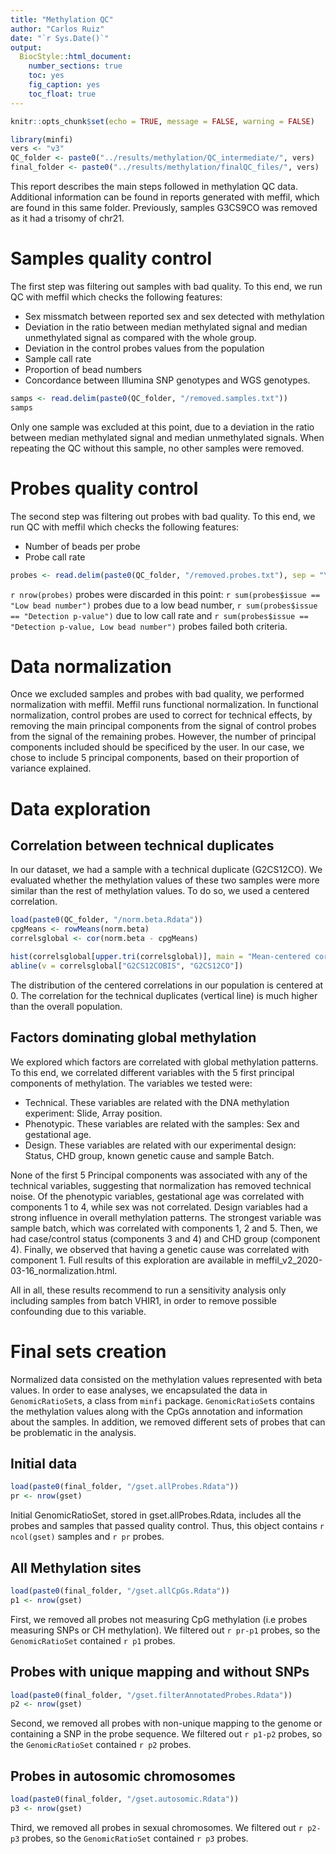 ```yaml
---
title: "Methylation QC"
author: "Carlos Ruiz"
date: "`r Sys.Date()`"
output:
  BiocStyle::html_document:
    number_sections: true
    toc: yes
    fig_caption: yes
    toc_float: true
---
```


```r
knitr::opts_chunk$set(echo = TRUE, message = FALSE, warning = FALSE)
```

```r
library(minfi)
vers <- "v3"
QC_folder <- paste0("../results/methylation/QC_intermediate/", vers)
final_folder <- paste0("../results/methylation/finalQC_files/", vers)
```


This report describes the main steps followed in methylation QC data. Additional information can be found in reports generated with meffil, which are found in this same folder. Previously, samples G3CS9CO was removed as it had a trisomy of chr21.

# Samples quality control

The first step was filtering out samples with bad quality. To this end, we run QC with meffil which checks the following features:

- Sex missmatch between reported sex and sex detected with methylation
- Deviation in the ratio between median methylated signal and median unmethylated signal as compared with the whole group.
- Deviation in the control probes values from the population
- Sample call rate
- Proportion of bead numbers
- Concordance between Illumina SNP genotypes and WGS genotypes.

```r
samps <- read.delim(paste0(QC_folder, "/removed.samples.txt"))
samps
```

Only one sample was excluded at this point, due to a deviation in the ratio between median methylated signal and median unmethylated signals. When repeating the QC without this sample, no other samples were removed.

# Probes quality control

The second step was filtering out probes with bad quality. To this end, we run QC with meffil which checks the following features:

- Number of beads per probe
- Probe call rate

```r
probes <- read.delim(paste0(QC_folder, "/removed.probes.txt"), sep = "\t")
```

`r nrow(probes)` probes were discarded in this point: `r sum(probes$issue == "Low bead number")` probes due to a low bead number, `r sum(probes$issue == "Detection p-value")` due to low call rate and `r sum(probes$issue == "Detection p-value, Low bead number")` probes failed both criteria.


# Data normalization

Once we excluded samples and probes with bad quality, we performed normalization with meffil. Meffil runs functional normalization. In functional normalization, control probes are used to correct for technical effects, by removing the main principal components from the signal of control probes from the signal of the remaining probes. However, the number of principal components included should be specificed by the user. In our case, we chose to include 5 principal components, based on their proportion of variance explained.

# Data exploration

## Correlation between technical duplicates

In our dataset, we had a sample with a technical duplicate (G2CS12CO). We evaluated whether the methylation values of these two samples were more similar than the rest of methylation values. To do so, we used a centered correlation.

```r
load(paste0(QC_folder, "/norm.beta.Rdata"))
cpgMeans <- rowMeans(norm.beta)
correlsglobal <- cor(norm.beta - cpgMeans)

hist(correlsglobal[upper.tri(correlsglobal)], main = "Mean-centered correlation", xlab = "Pearson r")
abline(v = correlsglobal["G2CS12COBIS", "G2CS12CO"])
```

The distribution of the centered correlations in our population is centered at 0. The correlation for the technical duplicates (vertical line) is much higher than the overall population. 

## Factors dominating global methylation

We explored which factors are correlated with global methylation patterns. To this end, we correlated different variables with the 5 first principal components of methylation. The variables we tested were:

- Technical. These variables are related with the DNA methylation experiment: Slide, Array position.
- Phenotypic. These variables are related with the samples: Sex and gestational age.
- Design. These variables are related with our experimental design: Status, CHD group, known genetic cause and sample Batch.

None of the first 5 Principal components was associated with any of the technical variables, suggesting that normalization has removed technical noise. Of the phenotypic variables, gestational age was correlated with components 1 to 4, while sex was not correlated. Design variables had a strong influence in overall methylation patterns. The strongest variable was sample batch, which was correlated with components 1, 2 and 5. Then, we had case/control status (components 3 and 4) and CHD group (component 4). Finally, we observed that having a genetic cause was correlated with component 1. Full results of this exploration are available in meffil_v2_2020-03-16_normalization.html. 

All in all, these results recommend to run a sensitivity analysis only including samples from batch VHIR1, in order to remove possible confounding due to this variable. 

# Final sets creation

Normalized data consisted on the methylation values represented with beta values. In order to ease analyses, we encapsulated the data in `GenomicRatioSet`s, a class from `minfi` package. `GenomicRatioSet`s contains the methylation values along with the CpGs annotation and information about the samples. In addition, we removed different sets of probes that can be problematic in the analysis.

## Initial data

```r
load(paste0(final_folder, "/gset.allProbes.Rdata"))
pr <- nrow(gset)
```

Initial GenomicRatioSet, stored in gset.allProbes.Rdata, includes all the probes and samples that passed quality control. Thus, this object contains `r ncol(gset) ` samples and `r pr` probes.

## All Methylation sites

```r
load(paste0(final_folder, "/gset.allCpGs.Rdata"))
p1 <- nrow(gset)
```

First, we removed all probes not measuring CpG methylation (i.e probes measuring SNPs or CH methylation). We filtered out `r pr-p1` probes, so the `GenomicRatioSet` contained `r p1` probes.

## Probes with unique mapping and without SNPs

```r
load(paste0(final_folder, "/gset.filterAnnotatedProbes.Rdata"))
p2 <- nrow(gset)
```

Second, we removed all probes with non-unique mapping to the genome or containing a SNP in the probe sequence. We filtered out `r p1-p2` probes, so the `GenomicRatioSet` contained `r p2` probes.

## Probes in autosomic chromosomes

```r
load(paste0(final_folder, "/gset.autosomic.Rdata"))
p3 <- nrow(gset)
```

Third, we removed all probes in sexual chromosomes. We filtered out `r p2-p3` probes, so the `GenomicRatioSet` contained `r p3` probes.
